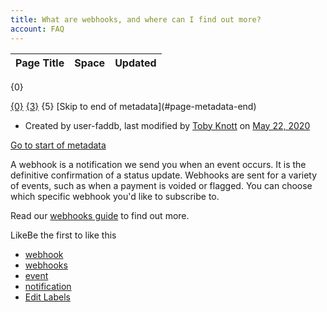 ```yaml
---
title: What are webhooks, and where can I find out more?
account: FAQ 
---
```


<table class="aui"> <thead> <tr class="header"> <th class="search-result-title">Page Title</th> <th class="search-result-space">Space</th> <th class="search-result-date">Updated</th> </tr> </thead> </table> <p class="search-result-count">{0}</p> <tr class="search-result"> <td class="search-result-title"><a href="{1}" class="content-type-{2}"><span>{0}</span></a></td> <td class="search-result-space"><a class="space" href="/display/{4}/" title="{3}">{3}</a></td> <td class="search-result-date"><span class="date" title="{6}">{5}</span></td> </tr> [Skip to end of metadata](#page-metadata-end)

*   Created by user-faddb, last modified by [Toby Knott](    /display/~toby.knott
    ) on [May 22, 2020](/pages/diffpagesbyversion.action?pageId=721035&selectedPageVersions=3&selectedPageVersions=4 "Show changes")

[Go to start of metadata](#page-metadata-start)

A webhook is a notification we send you when an event occurs. It is the definitive confirmation of a status update. Webhooks are sent for a variety of events, such as when a payment is voided or flagged. You can choose which specific webhook you'd like to subscribe to.

Read our [webhooks guide](/display/DOCS/Webhooks) to find out more.

LikeBe the first to like this

*   [webhook](/label/FAQ/webhook)
*   [webhooks](/label/FAQ/webhooks)
*   [event](/label/FAQ/event)
*   [notification](/label/FAQ/notification)
*   [Edit Labels](# "Edit Labels (Type 'l')")




